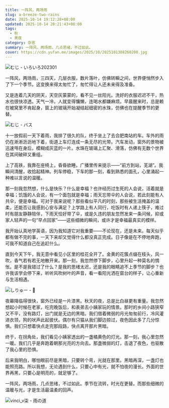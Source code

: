 ```yaml
---
title: 一阵风，两场雨
slug: a-breeze-two-rains
date: 2025-10-14 19:12:28+08:00
updated: 2025-10-14 20:21:43+08:00
tags:
  - 秋
  - 黑夜
category: 杂思
summary: 一阵风，两场雨，几点思绪，不过如此。
cover: https://cdn.yufan.me/images/2025/10/2025101308260200.jpg
---
```


![むじ - いろいろ202301](https://cdn.yufan.me/images/2025/10/2025101308353800.jpg)

<MusicPlayer netease={30373825} />

一阵风，两场雨，三四天，几层衣服，数片落叶，仿佛转瞬之间，世界便悄然步入了下一个季节。这变换来得太匆忙了，匆忙得让人还未来得及准备。

又是连着几天的阴天，天空灰蒙蒙的，看不见一丝阳光。洗好的衣服迟迟不干，热水也很快凉透。天气一冷，人就变得慵懒，连喝水都嫌麻烦。早晨醒来时，总是赖在被窝里不肯起身，窗上的玻璃开始凝结起细密的水珠，仿佛也在提醒季节的更替。

![むじ - バス](https://cdn.yufan.me/images/2025/10/2025101308412100.jpg)

十一放假前一天下着雨，我排了很久的队，终于坐上了去合肥南站的车。车外的雨仍在淅淅沥沥地下着，街道上车灯连成一条无尽的光带。汽车发动，窗外的景物被迅速甩在身后，模糊成灰蓝的一片。水珠在玻璃上汇聚、滑落，仿佛有无数个世界在其间破碎又重组。

上了高铁，我靠在座椅上，昏昏欲睡。广播里传来提示——“前方到站，芜湖”。我瞬间清醒，收拾起精神。列车停稳，下车的那一刻，看到熟悉的面孔，心里涌起一种难以言说的温暖。

那一刻我忽然想，什么是快乐？什么是幸福？也许经历过生死的人会说，活着就是幸福；饥饿的人会说，有一个面包就是幸福；雨天忘带伞的人会说，若此刻能有人共伞，便是幸福。可对于我来说呢？那些看似平凡的时刻，那些被生活掩盖的温柔，还能否让我感到心安与满足？上学路上有人同行，吃饭时有人递上筷子，难过时有朋友静静陪伴，下雨天恰好带了伞，或是久违的朋友忽然发来一条问候，抑或家人轻声的一句“早点回家”——这些细微的瞬间，或许才是幸福最真实的模样。

我开始认真地学英语，因为我知道它对我重要——不论现在，还是未来。每天似乎都有做不完的事，一天下来却又觉得什么都没真正完成。日子像是在不停地奔跑，可我不知道自己在追赶什么。

直到今天下午，我无意中看见小区里的桂花全开了。金黄的花簇点缀在枝头，风一吹，香气若有若无地散开来。那一刻，我忽然停下脚步，心里升起一种莫名的惆怅。是不是我错过了什么？是我的思绪太迟，还是我的眼睛追不上季节的脚步？也许我该学会停下来，听听风吹树叶的声音，看一看阳光洒在窗台的样子，让心重新与生活相遇。

![しりゅー - 🌌](https://cdn.yufan.me/images/2025/10/2025101308424300.jpg)

夜幕降临得很快，窗外已经是一片漆黑。秋天的夜，总是比白昼更有重量。我忽然想起小时候在老家，吃完晚饭后，和表弟去小姨家玩的情景。那时的乡间小路狭窄又不平，没有路灯，出门就是无边的黑暗。我们借着微弱的月光匆匆前行，冷风灌进衣领，狗的吠声此起彼伏。偶尔有只猫从我们脚边掠过，夜色因此多了几分惊惧。我们只想着快点走完那段路，快点离开那片黑暗。

终于，在拐角处，我们看见小姨家透出的一盏橘黄色的灯光。那一刻，我心里忽然一暖。我们几乎是奔跑着朝那光亮的方向去。那盏微弱的灯，击退了夜色，也驱散了我心里的恐惧。

后来我明白，哪怕眼前尽是黑暗，只要转个弯，光就在那里。黑暗再深，一盏灯也能照亮路。所以我想，无论遇到什么，只要心中有光，就不怕夜的漫长。外面的世界再黑，只要心是明亮的，就足够了。

一阵风，两场雨，几点思绪，不过如此。季节在流转，时光在更替。而那些细微的温暖与光，才是生活最温柔的回声。

![vinci_v柒 - 雨の道](https://cdn.yufan.me/images/2025/10/2025101308472200.jpg)
